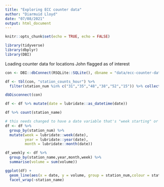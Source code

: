 ```yaml
---
title: "Exploring ECC counter data"
author: "Diarmuid Lloyd"
date: "07/08/2021"
output: html_document
---
```


```r
knitr::opts_chunk$set(echo = TRUE, echo = FALSE)

library(tidyverse)
library(dbplyr)
library(DBI)

```

Loading counter data for locations John flagged as of interest

```r
con <- DBI::dbConnect(RSQLite::SQLite(), dbname = "data/ecc-counter-database-output.sqlite")

df <- tbl(con, "station_counts_hour") %>% 
  filter(station_num %in% c("31","35","48","38","52","15")) %>% collect()

dbDisconnect(con)

```


```r


df <- df %>% mutate(date = lubridate::as_datetime(date))

df %>% count(station_name)

# this needs changed to have a date variable that's "week starting" or "month of" etc.
df <- df %>% 
  group_by(station_num) %>% 
  mutate(week = lubridate::week(date),
         year = lubridate::year(date),
         month = lubridate::month(date))

df_weekly <- df %>% 
  group_by(station_name,year,month,week) %>% 
  summarise(volume = sum(volume))

ggplot(df) +
  geom_line(aes(x = date, y = volume, group = station_num,colour = station_name)) +
  facet_wrap(~station_name)

```

